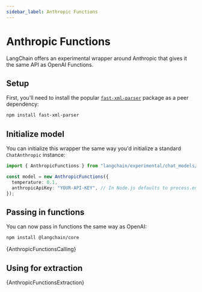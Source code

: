 ```yaml
---
sidebar_label: Anthropic Functions
---
```


# Anthropic Functions

LangChain offers an experimental wrapper around Anthropic that gives it the same API as OpenAI Functions.

## Setup

First, you'll need to install the popular [`fast-xml-parser`](https://www.npmjs.com/package/fast-xml-parser) package as a peer dependency:

```bash npm2yarn
npm install fast-xml-parser
```

## Initialize model

You can initialize this wrapper the same way you'd initialize a standard `ChatAnthropic` instance:

```typescript
import { AnthropicFunctions } from "langchain/experimental/chat_models/anthropic_functions";

const model = new AnthropicFunctions({
  temperature: 0.1,
  anthropicApiKey: "YOUR-API-KEY", // In Node.js defaults to process.env.ANTHROPIC_API_KEY
});
```

## Passing in functions

You can now pass in functions the same way as OpenAI:



<IntegrationInstallTooltip></IntegrationInstallTooltip>

```bash npm2yarn
npm install @langchain/core
```

<CodeBlock language="typescript">{AnthropicFunctionsCalling}</CodeBlock>

## Using for extraction


<CodeBlock language="typescript">{AnthropicFunctionsExtraction}</CodeBlock>
